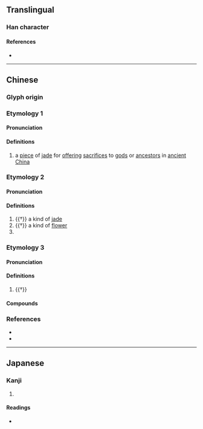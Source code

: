 {{also|玚}}
{{character info/new}}
==Translingual==

===Han character===
{{Han char|rn=96|rad=玉|as=09|sn=13|four=16127|canj=MGAMH|ids=⿰𤣩昜}}

====References====
* {{Han ref|kx=0737.120|dkj=21114|dj=1148.150|hdz=21126.040|uh=7452|ud=29778|bh=DEB4|bd=57012}}

----

==Chinese==
{{zh-forms|s=玚}}

===Glyph origin===
{{Han etym}}

===Etymology 1===

====Pronunciation====
{{zh-pron
|m=chàng
|c=coeng3
|mc=2
|oc=2
|cat=n
}}

====Definitions====
{{zh-hanzi}}

# {{lb|zh|historical}} a [[piece]] of [[jade]] for [[offer]]ing [[sacrifice]]s to [[god]]s or [[ancestor]]s in [[ancient]] [[China]]

===Etymology 2===

====Pronunciation====
{{zh-pron
|m=yáng
|c=joeng4
|mc=1
|oc=1
|cat=n
}}

====Definitions====
{{zh-hanzi}}

# {{†}} a kind of [[jade]]
# {{†}} a kind of [[flower]]
# {{zh-used2|n}}

===Etymology 3===

====Pronunciation====
{{zh-pron
|m=dàng
|c=dong6
|cat=n
}}

====Definitions====
{{zh-hanzi}}

# {{†}} {{zh-alt-form|璗|[[jade]]-[[colored]] [[gold]]}}

====Compounds====
{{zh-der|瑒琫}}

===References===
* {{R:twedu|B02643}}
* {{R:yue:mfccd}}

----

==Japanese==

===Kanji===
{{ja-kanji|grade=|rs=玉09}}

# {{rfdef|ja|sort=玉09}}

====Readings====
* {{ja-readings|on=[[ちょう]] (chō), [[とう]] (tō), [[じょう]] (jō)|kun=|nanori=}}